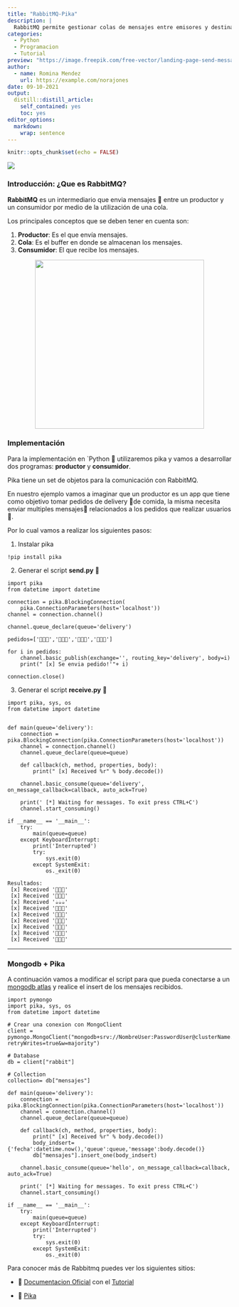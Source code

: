```yaml
---
title: "RabbitMQ-Pika"
description: |
  RabbitMQ permite gestionar colas de mensajes entre emisores y destinatarios, en el siguiente post vamos a utilizar en python **Pika** para su implementación.
categories:
  - Python
  - Programacion
  - Tutorial
preview: "https://image.freepik.com/free-vector/landing-page-send-message-illustration_126608-31.jpg"
author:
  - name: Romina Mendez
    url: https://example.com/norajones
date: 09-10-2021
output:
  distill::distill_article:
    self_contained: yes
    toc: yes
editor_options: 
  markdown: 
    wrap: sentence
---
```


```r
knitr::opts_chunk$set(echo = FALSE)
```

![](https://i.ibb.co/4ZyFbqH/1200px-Rabbit-MQ-logo-svg.png)

### Introducción: ¿Que es RabbitMQ?

**RabbitMQ** es un intermediario que envia mensajes 📩 entre un productor y un consumidor por medio de la utilización de una cola.

Los principales conceptos que se deben tener en cuenta son:

1.  **Productor**: Es el que envía mensajes.
2.  **Cola**: Es el buffer en donde se almacenan los mensajes.
3.  **Consumidor**: El que recibe los mensajes.

![](https://i.ibb.co/PxTdMbG/rabbit.png){style="margin: auto; display: block;" width="380"}

### Implementación

Para la implementación en \`Python 🐍 utilizaremos pika y vamos a desarrollar dos programas: **productor** y **consumidor**.

Pika tiene un set de objetos para la comunicación con RabbitMQ.

En nuestro ejemplo vamos a imaginar que un productor es un app que tiene como objetivo tomar pedidos de delivery 🛵de comida, la misma necesita enviar multiples mensajes📝 relacionados a los pedidos que realizar usuarios 📱.

Por lo cual vamos a realizar los siguientes pasos:

1.  Instalar pika

``` .python
!pip install pika
```

2.  Generar el script **send.py** 📄

``` .python
import pika
from datetime import datetime

connection = pika.BlockingConnection(
    pika.ConnectionParameters(host='localhost'))
channel = connection.channel()

channel.queue_declare(queue='delivery')

pedidos=['🍕🍕🍕','🍔🍔🍔','🍰🍰🍰','🍺🍺🍺']

for i in pedidos:
    channel.basic_publish(exchange='', routing_key='delivery', body=i)
    print(" [x] Se envia pedido!'"+ i)

connection.close()
```

3.  Generar el script **receive.py** 📄

``` .python
import pika, sys, os
from datetime import datetime


def main(queue='delivery'):
    connection = pika.BlockingConnection(pika.ConnectionParameters(host='localhost'))
    channel = connection.channel()
    channel.queue_declare(queue=queue)

    def callback(ch, method, properties, body):
        print(" [x] Received %r" % body.decode())

    channel.basic_consume(queue='delivery', on_message_callback=callback, auto_ack=True)

    print(' [*] Waiting for messages. To exit press CTRL+C')
    channel.start_consuming()

if __name__ == '__main__':
    try:
        main(queue=queue)
    except KeyboardInterrupt:
        print('Interrupted')
        try:
            sys.exit(0)
        except SystemExit:
            os._exit(0)
```

``` .python
Resultados:
 [x] Received '🍕🍕🍕'
 [x] Received '🍕🍕🍕'
 [x] Received '☕☕☕'
 [x] Received '🍰🍰🍰'
 [x] Received '🍺🍺🍺'
 [x] Received '🍕🍕🍕'
 [x] Received '🍔🍔🍔'
 [x] Received '🍰🍰🍰'
 [x] Received '🍺🍺🍺'
```

------------------------------------------------------------------------

### Mongodb + Pika 

A continuación vamos a modificar el script para que pueda conectarse a un [mongodb atlas](https://www.mongodb.com/es/cloud/atlas) y realice el insert de los mensajes recibidos.

``` .python
import pymongo
import pika, sys, os
from datetime import datetime

# Crear una conexion con MongoClient
client = pymongo.MongoClient("mongodb+srv://NombreUser:PasswordUser@clusterName.moczg.mongodb.net/rabbit?retryWrites=true&w=majority")

# Database
db = client["rabbit"]

# Collection
collection= db["mensajes"]

def main(queue='delivery'):
    connection = pika.BlockingConnection(pika.ConnectionParameters(host='localhost'))
    channel = connection.channel()
    channel.queue_declare(queue=queue)

    def callback(ch, method, properties, body):
        print(" [x] Received %r" % body.decode())
        body_indsert={'fecha':datetime.now(),'queue':queue,'message':body.decode()}
        db["mensajes"].insert_one(body_indsert)

    channel.basic_consume(queue='hello', on_message_callback=callback, auto_ack=True)

    print(' [*] Waiting for messages. To exit press CTRL+C')
    channel.start_consuming()

if __name__ == '__main__':
    try:
        main(queue=queue)
    except KeyboardInterrupt:
        print('Interrupted')
        try:
            sys.exit(0)
        except SystemExit:
            os._exit(0)
```

Para conocer más de Rabbitmq puedes ver los siguientes sitios:

-   📄 [Documentacion Oficial](https://www.rabbitmq.com/documentation.html) con el [Tutorial](https://www.rabbitmq.com/getstarted.html)

-   🐍 [Pika](https://pika.readthedocs.io/en/stable/)
